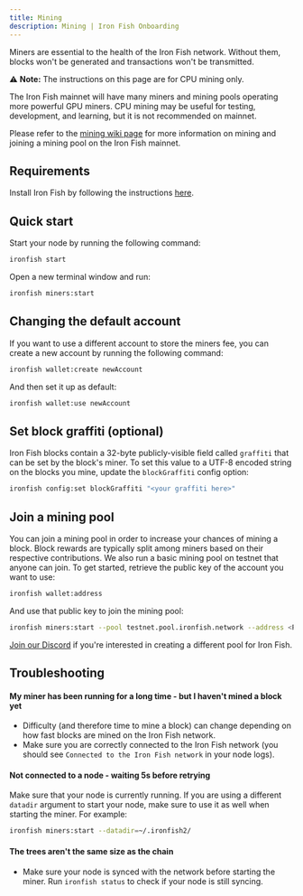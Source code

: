```yaml
---
title: Mining
description: Mining | Iron Fish Onboarding
---
```


Miners are essential to the health of the Iron Fish network. Without them, blocks won't be generated and transactions won't be transmitted.

⚠️️ **Note:** The instructions on this page are for CPU mining only.

The Iron Fish mainnet will have many miners and mining pools operating more
powerful GPU miners. CPU mining may be useful for testing, development, and
learning, but it is not recommended on mainnet.

Please refer to the [mining wiki
page](https://github.com/iron-fish/ironfish/wiki/Iron-Fish-Launch-Day-Mining)
for more information on mining and joining a mining pool on the Iron Fish
mainnet.

## Requirements

Install Iron Fish by following the instructions [here](/use/get-started/installation).

## Quick start

Start your node by running the following command:

```sh
ironfish start
```

Open a new terminal window and run:

```sh
ironfish miners:start
```

## Changing the default account

If you want to use a different account to store the miners fee, you can create a new account by running the following command:

```sh
ironfish wallet:create newAccount
```

And then set it up as default:

```sh
ironfish wallet:use newAccount
```

## Set block graffiti (optional)

Iron Fish blocks contain a 32-byte publicly-visible field called `graffiti` that can be set by the block's miner. To set this value to a UTF-8 encoded string on the blocks you mine, update the `blockGraffiti` config option:

```sh
ironfish config:set blockGraffiti "<your graffiti here>"
```

## Join a mining pool

You can join a mining pool in order to increase your chances of mining a block. Block rewards are typically split among miners based on their respective contributions. We also run a basic mining pool on testnet that anyone can join. To get started, retrieve the public key of the account you want to use:

```sh
ironfish wallet:address
```

And use that public key to join the mining pool:

```sh
ironfish miners:start --pool testnet.pool.ironfish.network --address <PUBLIC KEY>
```

[Join our Discord](https://discord.ironfish.network) if you're interested in creating a different pool for Iron Fish.

## Troubleshooting

#### My miner has been running for a long time - but I haven't mined a block yet

- Difficulty (and therefore time to mine a block) can change depending on how fast blocks are mined on the Iron Fish network.
- Make sure you are correctly connected to the Iron Fish network (you should see `Connected to the Iron Fish network` in your node logs).

#### Not connected to a node - waiting 5s before retrying

Make sure that your node is currently running. If you are using a different `datadir` argument to start your node, make sure to use it as well when starting the miner. For example:

```sh
ironfish miners:start --datadir=~/.ironfish2/
```

#### The trees aren't the same size as the chain

- Make sure your node is synced with the network before starting the miner. Run `ironfish status` to check if your node is still syncing.
